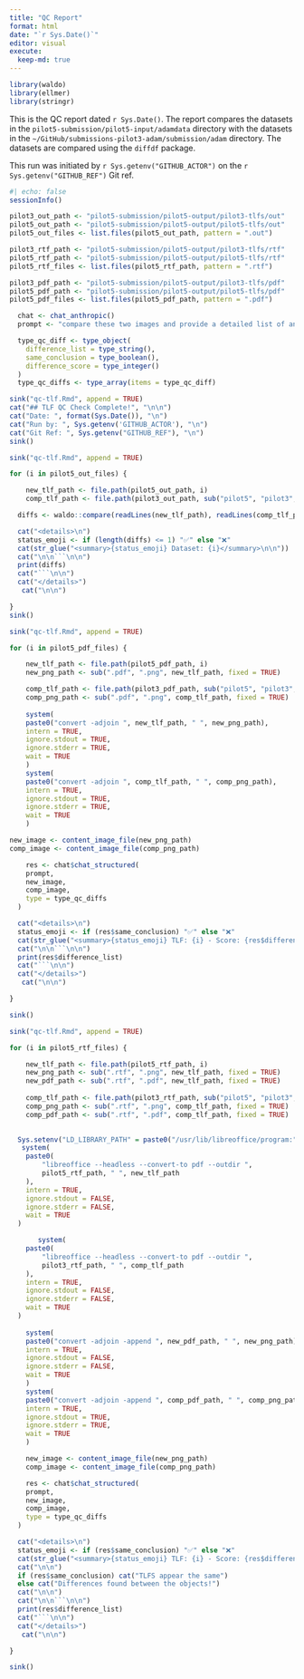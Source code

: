 ```yaml
---
title: "QC Report"
format: html
date: "`r Sys.Date()`"
editor: visual
execute:
  keep-md: true
---
```


```r
library(waldo)
library(ellmer)
library(stringr)
```

This is the QC report dated `r Sys.Date()`. The report compares the datasets in the `pilot5-submission/pilot5-input/adamdata` directory with the datasets in the `~/GitHub/submissions-pilot3-adam/submission/adam` directory. The datasets are compared using the `diffdf` package.

This run was initiated by `r Sys.getenv("GITHUB_ACTOR")` on the `r Sys.getenv("GITHUB_REF")` Git ref.

```r
#| echo: false
sessionInfo()
```

```r

pilot3_out_path <- "pilot5-submission/pilot5-output/pilot3-tlfs/out"
pilot5_out_path <- "pilot5-submission/pilot5-output/pilot5-tlfs/out"
pilot5_out_files <- list.files(pilot5_out_path, pattern = ".out")

pilot3_rtf_path <- "pilot5-submission/pilot5-output/pilot3-tlfs/rtf"
pilot5_rtf_path <- "pilot5-submission/pilot5-output/pilot5-tlfs/rtf"
pilot5_rtf_files <- list.files(pilot5_rtf_path, pattern = ".rtf")

pilot3_pdf_path <- "pilot5-submission/pilot5-output/pilot3-tlfs/pdf"
pilot5_pdf_path <- "pilot5-submission/pilot5-output/pilot5-tlfs/pdf"
pilot5_pdf_files <- list.files(pilot5_pdf_path, pattern = ".pdf")

  chat <- chat_anthropic()
  prompt <- "compare these two images and provide a detailed list of any differences found between them? Also, please provide an overall assessment of whether these images appear to be similar enough where a human reviewer would draw the same general conclusion. Finally, give a score from 0-100 of how similar the images are, where 100 is an exact pixel-perfect match and 0 is they are completely different."

  type_qc_diff <- type_object(
    difference_list = type_string(),
    same_conclusion = type_boolean(),
    difference_score = type_integer()
  )
  type_qc_diffs <- type_array(items = type_qc_diff)
```

```r
sink("qc-tlf.Rmd", append = TRUE)
cat("## TLF QC Check Complete!", "\n\n")
cat("Date: ", format(Sys.Date()), "\n")
cat("Run by: ", Sys.getenv('GITHUB_ACTOR'), "\n")
cat("Git Ref: ", Sys.getenv("GITHUB_REF"), "\n")
sink()

```

```r
sink("qc-tlf.Rmd", append = TRUE)

for (i in pilot5_out_files) {

    new_tlf_path <- file.path(pilot5_out_path, i)
    comp_tlf_path <- file.path(pilot3_out_path, sub("pilot5", "pilot3", i))

  diffs <- waldo::compare(readLines(new_tlf_path), readLines(comp_tlf_path))

  cat("<details>\n")
  status_emoji <- if (length(diffs) <= 1) "✅" else "❌"
  cat(str_glue("<summary>{status_emoji} Dataset: {i}</summary>\n\n"))
  cat("\n\n```\n\n")
  print(diffs)
  cat("```\n\n")
  cat("</details>")
   cat("\n\n")

}
sink()

```

```r
sink("qc-tlf.Rmd", append = TRUE)

for (i in pilot5_pdf_files) {

    new_tlf_path <- file.path(pilot5_pdf_path, i)
    new_png_path <- sub(".pdf", ".png", new_tlf_path, fixed = TRUE)

    comp_tlf_path <- file.path(pilot3_pdf_path, sub("pilot5", "pilot3", i))
    comp_png_path <- sub(".pdf", ".png", comp_tlf_path, fixed = TRUE)
    
    system(
    paste0("convert -adjoin ", new_tlf_path, " ", new_png_path),
    intern = TRUE,
    ignore.stdout = TRUE,
    ignore.stderr = TRUE,
    wait = TRUE
    )
    system(
    paste0("convert -adjoin ", comp_tlf_path, " ", comp_png_path),
    intern = TRUE,
    ignore.stdout = TRUE,
    ignore.stderr = TRUE,
    wait = TRUE
    )

new_image <- content_image_file(new_png_path)
comp_image <- content_image_file(comp_png_path)

    res <- chat$chat_structured(
    prompt,
    new_image,
    comp_image,
    type = type_qc_diffs
  )

  cat("<details>\n")
  status_emoji <- if (res$same_conclusion) "✅" else "❌"
  cat(str_glue("<summary>{status_emoji} TLF: {i} - Score: {res$difference_score}</summary>\n\n"))
  cat("\n\n```\n\n")
  print(res$difference_list)
  cat("```\n\n")
  cat("</details>")
   cat("\n\n")

}

sink()
```

```r
sink("qc-tlf.Rmd", append = TRUE)

for (i in pilot5_rtf_files) {

    new_tlf_path <- file.path(pilot5_rtf_path, i)
    new_png_path <- sub(".rtf", ".png", new_tlf_path, fixed = TRUE)
    new_pdf_path <- sub(".rtf", ".pdf", new_tlf_path, fixed = TRUE)
    
    comp_tlf_path <- file.path(pilot3_rtf_path, sub("pilot5", "pilot3", i))
    comp_png_path <- sub(".rtf", ".png", comp_tlf_path, fixed = TRUE)
    comp_pdf_path <- sub(".rtf", ".pdf", comp_tlf_path, fixed = TRUE)
   

  Sys.setenv("LD_LIBRARY_PATH" = paste0("/usr/lib/libreoffice/program:", Sys.getenv("LD_LIBRARY_PATH")))
   system(
    paste0(
        "libreoffice --headless --convert-to pdf --outdir ",
        pilot5_rtf_path, " ", new_tlf_path
    ),
    intern = TRUE,
    ignore.stdout = FALSE,
    ignore.stderr = FALSE,
    wait = TRUE
  )

       system(
    paste0(
        "libreoffice --headless --convert-to pdf --outdir ",
        pilot3_rtf_path, " ", comp_tlf_path
    ),
    intern = TRUE,
    ignore.stdout = FALSE,
    ignore.stderr = FALSE,
    wait = TRUE
  )
    
    system(
    paste0("convert -adjoin -append ", new_pdf_path, " ", new_png_path),
    intern = TRUE,
    ignore.stdout = FALSE,
    ignore.stderr = FALSE,
    wait = TRUE
    )
    system(
    paste0("convert -adjoin -append ", comp_pdf_path, " ", comp_png_path),
    intern = TRUE,
    ignore.stdout = TRUE,
    ignore.stderr = TRUE,
    wait = TRUE
    )

    new_image <- content_image_file(new_png_path)
    comp_image <- content_image_file(comp_png_path)

    res <- chat$chat_structured(
    prompt,
    new_image,
    comp_image,
    type = type_qc_diffs
  )

  cat("<details>\n")
  status_emoji <- if (res$same_conclusion) "✅" else "❌"
  cat(str_glue("<summary>{status_emoji} TLF: {i} - Score: {res$difference_score}</summary>\n\n"))
  cat("\n\n")
  if (res$same_conclusion) cat("TLFS appear the same")
  else cat("Differences found between the objects!")
  cat("\n\n")
  cat("\n\n```\n\n")
  print(res$difference_list)
  cat("```\n\n")
  cat("</details>")
   cat("\n\n")

}

sink()

```